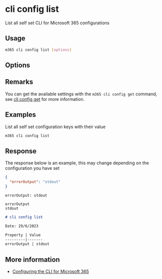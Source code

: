 
# cli config list

List all self set CLI for Microsoft 365 configurations

## Usage

```sh
m365 cli config list [options]
```

## Options

<Global />

## Remarks

You can get the available settings with the `m365 cli config get` command, see [cli config get](./config-get.mdx) for more information.

## Examples

List all self set configuration keys with their value

```sh
m365 cli config list
```

## Response

The response below is an example, this may change depending on the configuration you have set

<Tabs>
  <TabItem value="JSON">

  ```json
  {
    "errorOutput": "stdout"
  }
  ```

  </TabItem>
  <TabItem value="Text">

  ```text
  errorOutput: stdout
  ```

  </TabItem>
  <TabItem value="CSV">

  ```csv
  errorOutput
  stdout
  ```

  </TabItem>
  <TabItem value="Markdown">

  ```md
  # cli config list

  Date: 29/6/2023

  Property | Value
  ---------|-------
  errorOutput | stdout
  ```

  </TabItem>
</Tabs>

## More information

- [Configuring the CLI for Microsoft 365](../../../user-guide/configuring-cli.mdx)
